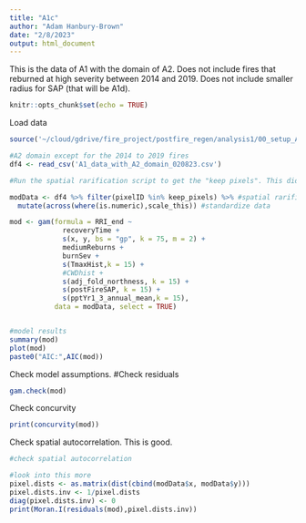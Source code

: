 ```yaml
---
title: "A1c"
author: "Adam Hanbury-Brown"
date: "2/8/2023"
output: html_document
---
```

This is the data of A1 with the domain of A2. Does not include fires that reburned at high severity between 2014 and 2019. Does not include smaller radius for SAP (that will be A1d).


```r
knitr::opts_chunk$set(echo = TRUE)
```

Load data
```r
source('~/cloud/gdrive/fire_project/postfire_regen/analysis1/00_setup_A1.R')

#A2 domain except for the 2014 to 2019 fires 
df4 <- read_csv('A1_data_with_A2_domain_020823.csv')

#Run the spatial rarification script to get the "keep pixels". This didn't fix
```


```r
modData <- df4 %>% filter(pixelID %in% keep_pixels) %>% #spatial rarification
  mutate(across(where(is.numeric),scale_this)) #standardize data

mod <- gam(formula = RRI_end ~ 
             recoveryTime + 
             s(x, y, bs = "gp", k = 75, m = 2) +
             mediumReburns +
             burnSev +
             s(TmaxHist,k = 15) +
             #CWDhist +
             s(adj_fold_northness, k = 15) +
             s(postFireSAP, k = 15) +
             s(pptYr1_3_annual_mean,k = 15),
           data = modData, select = TRUE)


#model results
summary(mod)
plot(mod)
paste0("AIC:",AIC(mod))
```


Check model assumptions.
#Check residuals
```r
gam.check(mod)
```



Check concurvity
```r
print(concurvity(mod))
```


Check spatial autocorrelation. This is good.
```r
#check spatial autocorrelation

#look into this more
pixel.dists <- as.matrix(dist(cbind(modData$x, modData$y)))
pixel.dists.inv <- 1/pixel.dists
diag(pixel.dists.inv) <- 0
print(Moran.I(residuals(mod),pixel.dists.inv))
```